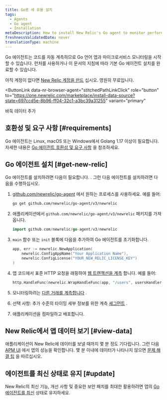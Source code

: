 ```yaml
---
title: Go용 새 유물 설치
tags:
  - Agents
  - Go agent
  - Installation
metaDescription: How to install New Relic's Go agent to monitor performance of your Go language applications and microservices.
freshnessValidatedDate: never
translationType: machine
---
```


Go 에이전트는 코드를 자동 계측하므로 Go 언어 앱과 마이크로서비스 모니터링을 시작할 수 있습니다. 런처를 사용하거나 이 문서의 지침에 따라 기본 Go 에이전트 설치를 완료할 수 있습니다.

아직 계정이 없다면 [New Relic 계정을 만드](https://newrelic.com/signup) 십시오. 영원히 무료입니다.

<ButtonLink
  data-nr-browser-agent="stitchedPathLinkClick"
  role="button"
  to="https://one.newrelic.com/marketplace/install-data-source?state=697ccd5e-8b96-ff04-32c1-a3bc39a31255"
  variant="primary"
>
  바둑 데이터 추가
</ButtonLink>

## 호환성 및 요구 사항 [#requirements]

Go 에이전트는 Linux, macOS 또는 Windows에서 Golang 1.17 이상이 필요합니다. 자세한 내용은 [Go 에이전트 호환성 및 요구 사항](/docs/agents/go-agent/get-started/go-agent-compatibility-requirements) 을 참조하세요.

## Go 에이전트 설치 [#get-new-relic]

Go 에이전트를 설치하려면 다음이 필요합니다. <InlinePopover type="licenseKey"/>. 그런 다음 에이전트를 설치하려면 다음을 수행하십시오.

1. [github.com/newrelic/go-agent](https://github.com/newrelic/go-agent) 에서 원하는 프로세스를 사용하세요. 예를 들어:

   ```bash
   go get github.com/newrelic/go-agent/v3/newrelic
   ```

2. 애플리케이션에서 `github.com/newrelic/go-agent/v3/newrelic` 패키지를 가져옵니다.

   ```go
   import github.com/newrelic/go-agent/v3/newrelic
   ```

3. `main` 함수 또는 `init` 블록에 다음을 추가하여 Go 에이전트를 초기화합니다.

   ```go
   app, err := newrelic.NewApplication(
       newrelic.ConfigAppName("Your Application Name"),
       newrelic.ConfigLicense("YOUR_NEW_RELIC_LICENSE_KEY")
   )
   ```

4. 앱 코드에서 표준 HTTP 요청을 래핑하여 [웹 트랜잭션을 계측](/docs/agents/go-agent/get-started/instrument-go-transactions#http-handler-txns) 합니다. 예를 들어:

   ```go
   http.HandleFunc(newrelic.WrapHandleFunc(app, "/users", usersHandler))
   ```

5. 모니터링하려는 [다른 거래를 계측합니다](/docs/agents/go-agent/get-started/instrument-go-transactions) .

6. 선택 사항: 추가 수준의 타이밍 세부 정보를 위한 계측 [세그먼트](/docs/agents/go-agent/get-started/instrument-go-segments) .

7. 애플리케이션을 컴파일하고 배포합니다.

## New Relic에서 앱 데이터 보기 [#view-data]

애플리케이션이 New Relic에 데이터를 보낼 때까지 몇 분 정도 기다립니다. 그런 다음 [APM UI](/docs/apm/applications-menu/monitoring/apm-overview-page) 에서 앱의 성능을 확인합니다. 몇 분 이내에 데이터가 나타나지 않으면 [문제 해결 팁](/docs/agents/go-agent/troubleshooting/no-data-appears-go) 을 따르십시오.

<InstallFeedback/>

## 에이전트를 최신 상태로 유지 [#update]

New Relic의 최신 기능, 개선 사항 및 중요한 보안 패치를 최대한 활용하려면 앱의 [Go 에이전트를 최신](/docs/agents/go-agent/installation/update-go-agent) 상태로 유지하세요.